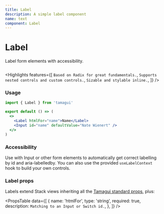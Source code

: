 ```yaml
---
title: Label
description: A simple label component
name: text
component: Label
---
```


# Label

<Description>Label form elements with accessibility.</Description>

<HeroContainer>
  <LabelDemo />
</HeroContainer>

```jsx hero template=Label

```

<Highlights
  features={[
    `Based on Radix for great fundamentals.`,
    `Supports nested controls and custom controls.`,
    `Sizable and stylable inline.`,
  ]}
/>

### Usage

```jsx
import { Label } from 'tamagui'

export default () => (
  <>
    <Label htmlFor="name">Name</Label>
    <Input id="name" defaultValue="Nate Wienert" />
  </>
)
```

### Accessibility

Use with Input or other form elements to automatically get correct labelling by id and aria-labelledby. You can also use the provided `useLabelContext` hook to build your own controls.

### Label props

Labels extend Stack views inheriting all the [Tamagui standard props](/docs/intro/props), plus:

<PropsTable
  data={[
    {
      name: 'htmlFor',
      type: 'string',
      required: true,
      description: `Matching to an Input or Switch id.`,
    },
  ]}
/>
